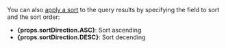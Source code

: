 You can also [apply a sort](#sorting) to the query results by specifying the field to sort and the sort order:

- <b>{props.sortDirection.ASC}</b>: Sort ascending
- <b>{props.sortDirection.DESC}</b>: Sort decending
